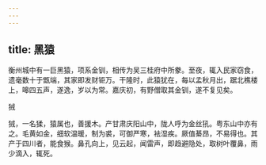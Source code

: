 ```yaml
---
---
---
```

title: 黑猿
---



衡州城中有一巨黑猿，项系金钏，相传为吴三桂府中所豢。至夜，辄入民家窃食，遗毫数十于甑端，其家即发财钜万。干隆时，此猿犹在，每以孟秋月出，踞北樵楼上，嗥四五声，遂逸，岁以为常。嘉庆初，有野僧取其金钏，遂不复见矣。

狨

狨，一名猱，猿属也，善援木。产甘肃庆阳山中，陇人呼为金丝犼。粤东山中亦有之。毛黄如金，细软温暖，制为裘，可御严寒，袪湿疾。厥值綦昂，不易得也。其产于四川者，能食猴。鼻孔向上，见云起，闻雷声，即趋避隐处，取树叶覆鼻，雨少滴入，辄死。